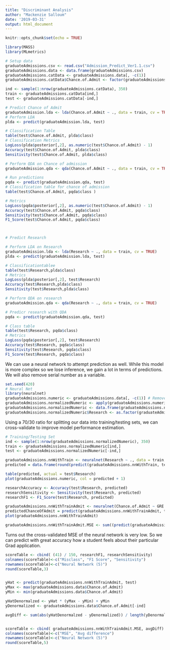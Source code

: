 ```yaml
---
title: "Discriminant Analysis"
author: "Mackenzie Salloum"
date: '2019-03-31'
output: html_document
---
```


```r
knitr::opts_chunk$set(echo = TRUE)
```

```r
library(MASS)
library(MLmetrics)

# Setup data
graduateAdmissions.csv <- read.csv("Admission_Predict_Ver1.1.csv")
graduateAdmissions.data <- data.frame(graduateAdmissions.csv)
graduateAdmissions.catData <- graduateAdmissions.data[, -c(1)]
graduateAdmissions.catData$Chance.of.Admit <- factor(graduateAdmissions.data$Chance.of.Admit > 0.5)

ind <- sample(1:nrow(graduateAdmissions.catData), 350)
train <- graduateAdmissions.catData[ind,]
test <- graduateAdmissions.catData[-ind,]

# Predict Chance of Admit
graduateAdmission.lda <- lda(Chance.of.Admit ~ ., data = train, cv = TRUE)
# Perform LDA
plda <- predict(graduateAdmission.lda, test)

# Classification Table
table(test$Chance.of.Admit, plda$class)
# Classification Metrics
LogLoss(plda$posterior[,2], as.numeric(test$Chance.of.Admit) - 1)
Accuracy(test$Chance.of.Admit, plda$class)
Sensitivity(test$Chance.of.Admit, plda$class)

# Perform QDA on Chance of admission
graduateAdmission.qda <- qda(Chance.of.Admit ~ ., data = train, cv = TRUE)

# Run predictions
pqda <- predict(graduateAdmission.qda, test)
# Classification table for chance of admission
table(test$Chance.of.Admit, pqda$class )

# Metrics
LogLoss(pqda$posterior[,2], as.numeric(test$Chance.of.Admit) - 1)
Accuracy(test$Chance.of.Admit, pqda$class)
Sensitivity(test$Chance.of.Admit, pqda$class)
F1_Score(test$Chance.of.Admit, pqda$class)



# Predict Research

# Perform LDA on Research
graduateAdmission.lda <- lda(Research ~ ., data = train, cv = TRUE)
plda <- predict(graduateAdmission.lda, test)

# Classificationtablee
table(test$Research,plda$class)
# Metrics
LogLoss(plda$posterior[,2], test$Research)
Accuracy(test$Research,plda$class)
Sensitivity(test$Research,plda$class)

# Perform QDA on research
graduateAdmission.qda <- qda(Research ~ ., data = train, cv = TRUE)

# Predicr research with QDA
pqda <- predict(graduateAdmission.qda, test)

# Class table
table(test$Research, pqda$class)
# Metrics
LogLoss(pqda$posterior[,2], test$Research)
Accuracy(test$Research, pqda$class)
Sensitivity(test$Research, pqda$class)
F1_Score(test$Research, pqda$class)
```



We can use a neural network to attempt prediction as well. While this model is more complex so we lose inference, we gain a lot in terms of predictions. We will also remove serial number as a variable.
```r
set.seed(420)
# Neural Net
library(neuralnet)
graduateAdmissions.numeric <- graduateAdmissions.data[, -c(1)] # Remove serial number
graduateAdmissions.normalizedNumeric <- apply(graduateAdmissions.numeric, 2, function(v) (v-min(v)) / (max(v) - min(v)))
graduateAdmissions.normalizedNumeric <- data.frame(graduateAdmissions.normalizedNumeric)
graduateAdmissions.normalizedNumeric$Research <- as.factor(graduateAdmissions.normalizedNumeric$Research)
```


Using a 70/30 ratio for splitting our data into training/testing sets, we can cross-validate to improve model performance estimation.
```r
# Training/Testing Set
ind <- sample(1:nrow(graduateAdmissions.normalizedNumeric), 350)
train <- graduateAdmissions.normalizedNumeric[ind,]
test <- graduateAdmissions.normalizedNumeric[-ind,]

graduateAdmissions.nnWithTrain <- neuralnet(Research ~ ., data = train, hidden = 5, linear.output = FALSE, stepmax = 1e+05)
predicted = data.frame(round(predict(graduateAdmissions.nnWithTrain, test, type = "class"), 0))$X2

table(predicted, actual = test$Research)
plot(graduateAdmissions.numeric, col = predicted + 1)
```

```r
researchAccuracy <- Accuracy(test$Research, predicted)
researchSensitivity <- Sensitivity(test$Research, predicted)
researchF1 <- F1_Score(test$Research, predicted)
```


```r
graduateAdmissions.nnWithTrainAdmit <- neuralnet(Chance.of.Admit ~ GRE.Score + TOEFL.Score + University.Rating + SOP + LOR + CGPA, data = train, hidden = 5)
predictedChanceOfAdmit = predict(graduateAdmissions.nnWithTrainAdmit, test)
plot(graduateAdmissions.nnWithTrainAdmit)

graduateAdmissions.nnWithTrainAdmit.MSE <- sum((predict(graduateAdmissions.nnWithTrainAdmit, data.frame(test)) - test$Chance.of.Admit) ^ 2) / nrow(test)
```
Turns out the cross-validated MSE of the neural network is very low. So we can predict with great accuracy how a student feels about their particular Grad application.

```r
scoreTable <- cbind( (41) / 150, researchF1, researchSensitivity)
colnames(scoreTable)<-c("Misclass", "F1 Score", "Sensitivity")
rownames(scoreTable)<-c("Neural Network (5)")
round(scoreTable,3)


yHat <- predict(graduateAdmissions.nnWithTrainAdmit, test)
yMax <- max(graduateAdmissions.data$Chance.of.Admit)
yMin <- min(graduateAdmissions.data$Chance.of.Admit)

yHatDenormalzed <- yHat * (yMax - yMin) + yMin
yDenormalized <- graduateAdmissions.data$Chance.of.Admit[-ind]

avgDiff <- sum(abs(yHatDenormalzed - yDenormalized)) / length(yDenormalized)


scoreTable <- cbind( graduateAdmissions.nnWithTrainAdmit.MSE, avgDiff)
colnames(scoreTable)<-c("MSE", "Avg difference")
rownames(scoreTable)<-c("Neural Network (5)")
round(scoreTable,5)
```





